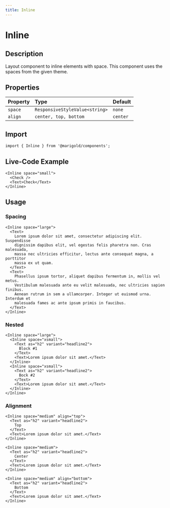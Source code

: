 ```yaml
---
title: Inline
---
```


# Inline

## Description

Layout component to inline elements with space. This component uses the spaces from the given theme.

## Properties

| Property | Type                           | Default  |
| :------- | :----------------------------- | :------- |
| `space`  | `ResponsiveStyleValue<string>` | `none`   |
| `align`  | `center, top, bottom`          | `center` |

## Import

```tsx onlyCode
import { Inline } from '@marigold/components';
```

## Live-Code Example

```tsx expandCode
<Inline space="small">
  <Check />
  <Text>Check</Text>
</Inline>
```

## Usage

### Spacing

```tsx
<Inline space="large">
  <Text>
    Lorem ipsum dolor sit amet, consectetur adipiscing elit. Suspendisse
    dignissim dapibus elit, vel egestas felis pharetra non. Cras malesuada,
    massa nec ultricies efficitur, lectus ante consequat magna, a porttitor
    massa ex ut quam.
  </Text>
  <Text>
    Phasellus ipsum tortor, aliquet dapibus fermentum in, mollis vel metus.
    Vestibulum malesuada ante eu velit malesuada, nec ultricies sapien finibus.
    Aenean rutrum in sem a ullamcorper. Integer ut euismod urna. Interdum et
    malesuada fames ac ante ipsum primis in faucibus.
  </Text>
</Inline>
```

### Nested

```tsx
<Inline space="large">
  <Inline space="xsmall">
    <Text as="h2" variant="headline2">
      Block #1
    </Text>
    <Text>Lorem ipsum dolor sit amet.</Text>
  </Inline>
  <Inline space="xsmall">
    <Text as="h2" variant="headline2">
      Bock #2
    </Text>
    <Text>Lorem ipsum dolor sit amet.</Text>
  </Inline>
</Inline>
```

### Alignment

```tsx
<Inline space="medium" align="top">
  <Text as="h2" variant="headline2">
    Top
  </Text>
  <Text>Lorem ipsum dolor sit amet.</Text>
</Inline>
```

```tsx
<Inline space="medium">
  <Text as="h2" variant="headline2">
    Center
  </Text>
  <Text>Lorem ipsum dolor sit amet.</Text>
</Inline>
```

```tsx
<Inline space="medium" align="bottom">
  <Text as="h2" variant="headline2">
    Bottom
  </Text>
  <Text>Lorem ipsum dolor sit amet.</Text>
</Inline>
```
